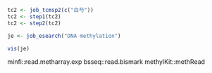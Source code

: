 

```r
tc2 <- job_tcmsp2(c("白芍"))
tc2 <- step1(tc2)
tc2 <- step2(tc2)
```

```r
je <- job_esearch("DNA methylation")

vis(je)

```


minfi::read.metharray.exp
bsseq::read.bismark
methylKit::methRead

